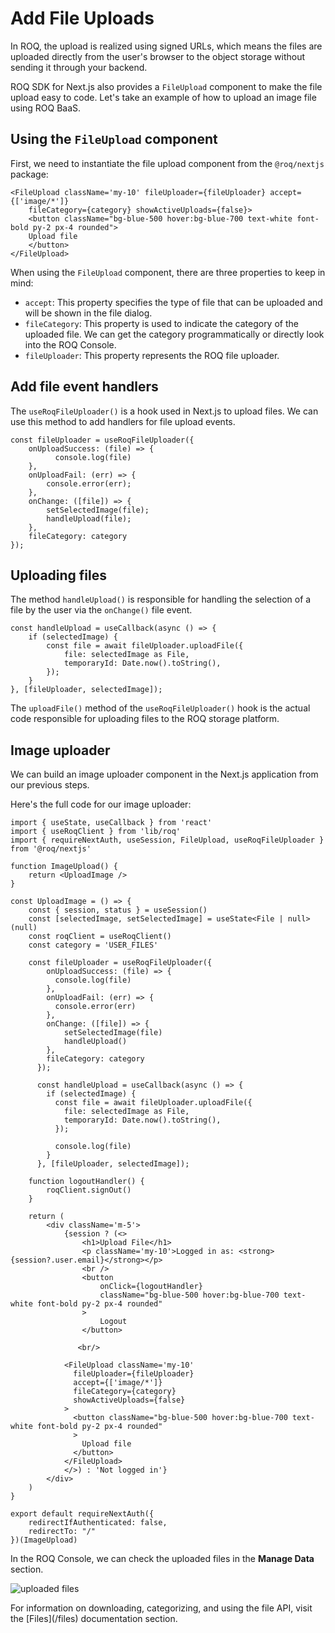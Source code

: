 
# Add File Uploads

In ROQ, the upload is realized using signed URLs, which means the files are uploaded directly from the user's browser to the object storage without sending it through your backend. 

ROQ SDK for Next.js also provides a `FileUpload` component to make the file upload easy to code. 
Let's take an example of how to upload an image file using ROQ BaaS.

## Using the `FileUpload` component

First, we need to instantiate the file upload component from the `@roq/nextjs` package:

```tsx
<FileUpload className='my-10' fileUploader={fileUploader} accept={['image/*']}
    fileCategory={category} showActiveUploads={false}>
    <button className="bg-blue-500 hover:bg-blue-700 text-white font-bold py-2 px-4 rounded">
    Upload file
    </button>
</FileUpload>
```

When using the `FileUpload` component, there are three properties to keep in mind:

- `accept`: This property specifies the type of file that can be uploaded and will be shown in the file dialog.
- `fileCategory`: This property is used to indicate the category of the uploaded file. We can get the category programmatically or directly look into the ROQ Console.
- `fileUploader`: This property represents the ROQ file uploader.

## Add file event handlers

The `useRoqFileUploader()` is a hook used in Next.js to upload files. We can use this method to add handlers for file upload events.

```tsx
const fileUploader = useRoqFileUploader({
    onUploadSuccess: (file) => {
          console.log(file)
    },
    onUploadFail: (err) => {
        console.error(err);
    },
    onChange: ([file]) => {
        setSelectedImage(file);
        handleUpload(file);
    },
    fileCategory: category
});
```

## Uploading files

The method `handleUpload()` is responsible for handling the selection of a file by the user via the `onChange()` file event.

```tsx
const handleUpload = useCallback(async () => {
    if (selectedImage) {
        const file = await fileUploader.uploadFile({
            file: selectedImage as File,
            temporaryId: Date.now().toString(),
        });
    }
}, [fileUploader, selectedImage]);
```

The `uploadFile()` method of the `useRoqFileUploader()` hook is the actual code responsible for uploading files to the ROQ storage platform.


## Image uploader

We can build an image uploader component in the Next.js application from our previous steps.

Here's the full code for our image uploader:

```tsx filename="upload-image.tsx"
import { useState, useCallback } from 'react'
import { useRoqClient } from 'lib/roq'
import { requireNextAuth, useSession, FileUpload, useRoqFileUploader } from '@roq/nextjs'

function ImageUpload() {
    return <UploadImage />
}

const UploadImage = () => {
    const { session, status } = useSession()
    const [selectedImage, setSelectedImage] = useState<File | null>(null)
    const roqClient = useRoqClient()
    const category = 'USER_FILES'

    const fileUploader = useRoqFileUploader({
        onUploadSuccess: (file) => {
          console.log(file)
        },
        onUploadFail: (err) => {
          console.error(err)
        },
        onChange: ([file]) => {
            setSelectedImage(file)
            handleUpload()
        },
        fileCategory: category
      });
    
      const handleUpload = useCallback(async () => {
        if (selectedImage) {
          const file = await fileUploader.uploadFile({
            file: selectedImage as File,
            temporaryId: Date.now().toString(),
          });

          console.log(file)
        }
      }, [fileUploader, selectedImage]);

    function logoutHandler() {
        roqClient.signOut()
    }

    return (
        <div className='m-5'>
            {session ? (<>
                <h1>Upload File</h1>
                <p className='my-10'>Logged in as: <strong>{session?.user.email}</strong></p>
                <br />
                <button
                    onClick={logoutHandler}
                    className="bg-blue-500 hover:bg-blue-700 text-white font-bold py-2 px-4 rounded"
                >
                    Logout
                </button>
               
               <br/>

            <FileUpload className='my-10'
              fileUploader={fileUploader}
              accept={['image/*']}
              fileCategory={category}
              showActiveUploads={false}
            >
              <button className="bg-blue-500 hover:bg-blue-700 text-white font-bold py-2 px-4 rounded"
              >
                Upload file
              </button>
            </FileUpload>
            </>) : 'Not logged in'}
        </div>
    )
}

export default requireNextAuth({
    redirectIfAuthenticated: false,
    redirectTo: "/"
})(ImageUpload)
```

In the ROQ Console, we can check the uploaded files in the **Manage Data** section.

![uploaded files](/screenshots/uploaded-files.png)


<Callout type="info">
For information on downloading, categorizing, and using the file API, visit the [Files](/files) documentation section.
</Callout>
